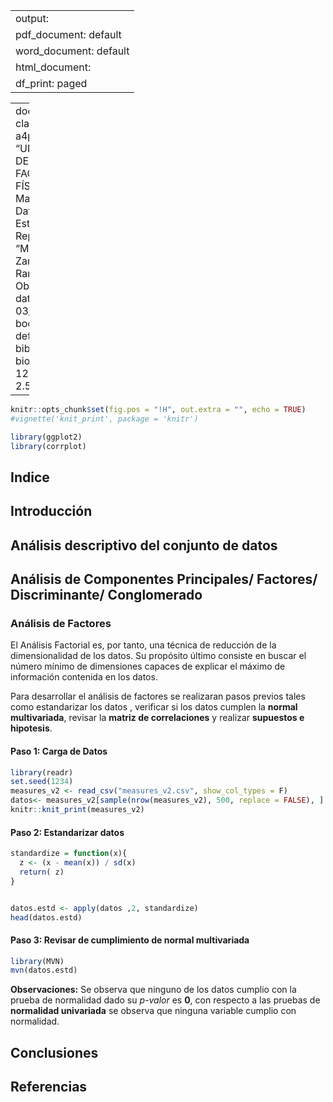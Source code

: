 
---
output:
  pdf_document: default
  word_document: default
  html_document:
    df_print: paged
---

---
documentclass: book
classoption: a4paper,oneside
title: "UNIVERSIDAD AUTÓNOMA DE NUEVO LEÓN \n &nbsp;  \n FACULTAD DE CIENCIAS FÍSICO MATEMÁTICAS \n &nbsp;  \n \n &nbsp;  \n  Maestria en Ciencia de Datos.  \n &nbsp;  \n Metodos Estadisticos Multivariados \n &nbsp;  \n Reporte Estadistico "
author: "MET.Rosa Isela Hernández Zamora  \n &nbsp;  \nAlumnos: \n Jesus Emmanuel Ramos Davila  \n Marco Antonio Obregon Flores \n &nbsp;  \nMatricula: 1439401"
date: "Fecha entrega: 03/28/2023"
output:
  bookdown::html_document2: default
bibliography: bibliography.bib
csl: biomed-central.csl
fontzise: 12pt
geometry: margin = 2.5cm

---

```r
knitr::opts_chunk$set(fig.pos = "!H", out.extra = "", echo = TRUE)
#vignette('knit_print', package = 'knitr')

library(ggplot2)
library(corrplot)
```


## Indice

## Introducción

## Análisis descriptivo del conjunto de datos




## Análisis de Componentes Principales/ Factores/ Discriminante/ Conglomerado




### Análisis de Factores

El Análisis Factorial es, por tanto, una técnica de reducción de la dimensionalidad de los datos. Su
propósito último consiste en buscar el número mínimo de dimensiones capaces de explicar el máximo
de información contenida en los datos.

Para desarrollar el análisis de factores se realizaran pasos previos tales como estandarizar los datos , verificar si los datos cumplen la **normal multivariada**, revisar la **matriz de correlaciones** y realizar **supuestos e hipotesis**.

#### Paso 1: Carga de Datos


```r
library(readr)
set.seed(1234)
measures_v2 <- read_csv("measures_v2.csv", show_col_types = F)
datos<- measures_v2[sample(nrow(measures_v2), 500, replace = FALSE), ]
knitr::knit_print(measures_v2)
```
#### Paso 2: Estandarizar datos

```r
standardize = function(x){
  z <- (x - mean(x)) / sd(x)
  return( z)
}


datos.estd <- apply(datos ,2, standardize)
head(datos.estd)
```




#### Paso 3: Revisar de cumplimiento de normal multivariada

```r
library(MVN)
mvn(datos.estd)
```


**Observaciones:** Se observa que ninguno de los datos cumplio con la prueba de normalidad dado su _p-valor_ es **0**, con respecto a las pruebas de **normalidad univariada** se observa que ninguna variable cumplio con normalidad.

## Conclusiones

## Referencias

